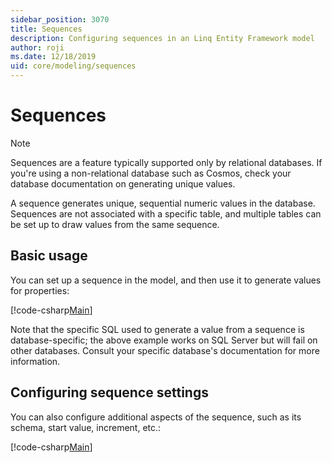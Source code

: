```yaml
---
sidebar_position: 3070
title: Sequences
description: Configuring sequences in an Linq Entity Framework model
author: roji
ms.date: 12/18/2019
uid: core/modeling/sequences
---
```


# Sequences

> [!NOTE]
> Sequences are a feature typically supported only by relational databases. If you're using a non-relational database such as Cosmos, check your database documentation on generating unique values.

A sequence generates unique, sequential numeric values in the database. Sequences are not associated with a specific table, and multiple tables can be set up to draw values from the same sequence.

## Basic usage

You can set up a sequence in the model, and then use it to generate values for properties:

[!code-csharp[Main](../../../samples/core/Modeling/Sequences/Sequence.cs?name=Sequence&highlight=3,7)]

Note that the specific SQL used to generate a value from a sequence is database-specific; the above example works on SQL Server but will fail on other databases. Consult your specific database's documentation for more information.

## Configuring sequence settings

You can also configure additional aspects of the sequence, such as its schema, start value, increment, etc.:

[!code-csharp[Main](../../../samples/core/Modeling/Sequences/SequenceConfiguration.cs?name=SequenceConfiguration&highlight=3-5)]
